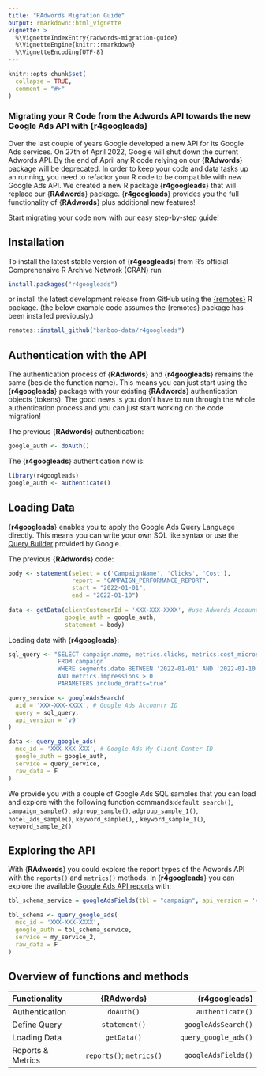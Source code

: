 ```yaml
---
title: "RAdwords Migration Guide"
output: rmarkdown::html_vignette
vignette: >
  %\VignetteIndexEntry{radwords-migration-guide}
  %\VignetteEngine{knitr::rmarkdown}
  %\VignetteEncoding{UTF-8}
---
```


```r
knitr::opts_chunk$set(
  collapse = TRUE,
  comment = "#>"
)
```

### Migrating your R Code from the Adwords API towards the new Google Ads API with {**r4googleads**}

Over the last couple of years Google developed a new API for its Google Ads services. On 27th of April 2022, Google will shut down the current Adwords API. By the end of April any R code relying on our {**RAdwords**} package will be deprecated. In order to keep your code and data tasks up an running, you need to refactor your R code to be compatible with new Google Ads API. We created a new R package {**r4googleads**} that will replace our {**RAdwords**} package. {**r4googleads**} provides you the full functionality of {**RAdwords**} plus additional new features!

Start migrating your code now with our easy step-by-step guide!

## Installation

To install the latest stable version of {**r4googleads**} from R's official Comprehensive R Archive Network (CRAN) run

```r
install.packages("r4googleads")
```

or install the latest development release from GitHub using the [{remotes}](https://cran.r-project.org/web/packages/remotes/index.html) R package. 
(the below example code assumes the {remotes} package has been installed previously.)


```r
remotes::install_github("banboo-data/r4googleads")
```


## Authentication with the API

The authentication process of {**RAdwords**} and {**r4googleads**} remains the same (beside the function name). This means you can just start using the {**r4googleads**} package with your existing {**RAdwords**} authentication objects (tokens). The good news is you don´t have to run through the whole authentication process and you can just start working on the code migration!

The previous {**RAdwords**} authentication:

```r
google_auth <- doAuth()
```

The {**r4googleads**} authentication now is:

```r
library(r4googleads)
google_auth <- authenticate()
```


## Loading Data

{**r4googleads**} enables you to apply the Google Ads Query Language directly. This means you can write your own SQL like syntax or use the [Query Builder](https://developers.google.com/google-ads/api/fields/v9/overview_query_builder) provided by Google.

The previous {**RAdwords**} code:

```r
body <- statement(select = c('CampaignName', 'Clicks', 'Cost'),
                  report = "CAMPAIGN_PERFORMANCE_REPORT",
                  start = "2022-01-01",
                  end = "2022-01-10")
                  
data <- getData(clientCustomerId = 'XXX-XXX-XXXX', #use Adwords Account Id (MCC Id will not work)
                google_auth = google_auth,
                statement = body)

```

Loading data with {**r4googleads**}:

```r
sql_query <- "SELECT campaign.name, metrics.clicks, metrics.cost_micros
              FROM campaign
              WHERE segments.date BETWEEN '2022-01-01' AND '2022-01-10'
              AND metrics.impressions > 0
              PARAMETERS include_drafts=true"

query_service <- googleAdsSearch(
  aid = 'XXX-XXX-XXXX', # Google Ads Accountr ID
  query = sql_query,
  api_version = 'v9'
)

data <- query_google_ads(
  mcc_id = 'XXX-XXX-XXX', # Google Ads My Client Center ID
  google_auth = google_auth,
  service = query_service,
  raw_data = F
)

```

We provide you with a couple of Google Ads SQL samples that you can load and explore with the following function commands:`default_search()`, `campaign_sample()`, `adgroup_sample()`, `adgroup_sample_1()`, `hotel_ads_sample()`, `keyword_sample()`, , `keyword_sample_1()`, `keyword_sample_2()`


## Exploring the API

With {**RAdwords**} you could explore the report types of the Adwords API with the `reports()` and `metrics()` methods.
In {**r4googleads**} you can explore the available [Google Ads API reports](https://developers.google.com/google-ads/api/fields/v9/overview) with:

```r
tbl_schema_service = googleAdsFields(tbl = "campaign", api_version = 'v9')

tbl_schema <- query_google_ads(
  mcc_id = 'XXX-XXX-XXXX',
  google_auth = tbl_schema_service,
  service = my_service_2,
  raw_data = F
)

```

## Overview of functions and methods

| Functionality     | {RAdwords}                  | {r4googleads}          |
|:------------------|:---------------------------:|-----------------------:|
| Authentication    | `doAuth()`                  | `authenticate()`       |
| Define Query      | `statement()`               | `googleAdsSearch()`    |
| Loading Data      | `getData()`                 | `query_google_ads()`   |
| Reports & Metrics | `reports()`; `metrics()`    | `googleAdsFields()`    |

